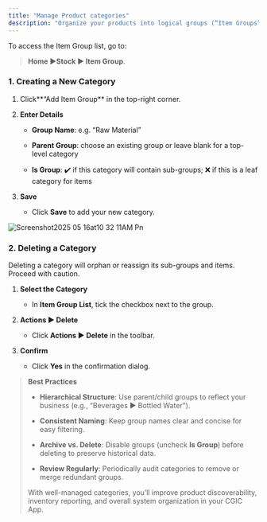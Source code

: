 ```yaml
---
title: "Manage Product categories"
description: "Organize your products into logical groups (“Item Groups”) in the CGIC App to streamline inventory, reporting, and user navigation."
---
```


To access the Item Group list, go to:

> **Home ▶️Stock ▶️ Item Group**.

### 1. Creating a New Category

1. Click**“Add Item Group**  in the top-right corner.  
2. **Enter Details**  

   - **Group Name**: e.g. “Raw Material”  

   - **Parent Group**: choose an existing group or leave blank for a top-level category  

   - **Is Group**: ✔️ if this category will contain sub-groups; ❌ if this is a leaf category for items  

4. **Save**  

   - Click **Save** to add your new category.

![Screenshot2025 05 16at10 32 11AM Pn](/images/Screenshot2025-05-16at10.32.11AM.png)

### 2. Deleting a Category

<Warning>
  Deleting a category will orphan or reassign its sub-groups and items. Proceed with caution.
</Warning>

1. **Select the Category**  

   - In **Item Group List**, tick the checkbox next to the group.  

2. **Actions ▶️ Delete**  

   - Click **Actions ▶️ Delete** in the toolbar.  

3. **Confirm**  

   - Click **Yes** in the confirmation dialog. 

> **Best Practices**
>
> - **Hierarchical Structure**: Use parent/child groups to reflect your business (e.g., “Beverages ▶️ Bottled Water”).  
>
> - **Consistent Naming**: Keep group names clear and concise for easy filtering.  
>
> - **Archive vs. Delete**: Disable groups (uncheck **Is Group**) before deleting to preserve historical data.  
>
> - **Review Regularly**: Periodically audit categories to remove or merge redundant groups.
>
> With well-managed categories, you’ll improve product discoverability, inventory reporting, and overall system organization in your CGIC App.  